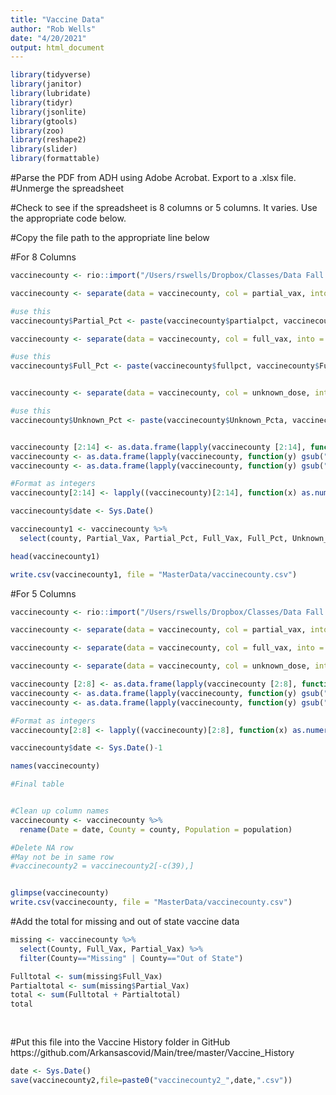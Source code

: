 ```yaml
---
title: "Vaccine Data"
author: "Rob Wells"
date: "4/20/2021"
output: html_document
---
```


```r
library(tidyverse)
library(janitor)
library(lubridate)
library(tidyr)
library(jsonlite)
library(gtools)
library(zoo)  
library(reshape2)
library(slider)
library(formattable)
```

#Parse the PDF from ADH using Adobe Acrobat. Export to a .xlsx file.
#Unmerge the spreadsheet

#Check to see if the spreadsheet is 8 columns or 5 columns. It varies. Use the appropriate code below. 

#Copy the file path to the appropriate line below

#For 8 Columns

```r

vaccinecounty <- rio::import("/Users/rswells/Dropbox/Classes/Data Fall 2020/ArkansasCovid/Vaccine_Brief_ADH_2021_04_19.xlsx", skip=3, col_names = c("county", "partial_vax", "partialpct", "full_vax", "fullpct", "unknown_dose", "unknownpct", "population"))

vaccinecounty <- separate(data = vaccinecounty, col = partial_vax, into = c("Partial_Vax", "Partial_Pct_a"), sep = " ", extra = "merge", fill = "right")

#use this
vaccinecounty$Partial_Pct <- paste(vaccinecounty$partialpct, vaccinecounty$Partial_Pct_a)

vaccinecounty <- separate(data = vaccinecounty, col = full_vax, into = c("Full_Vax", "Full_Pcta"), sep = " ", extra = "merge", fill = "right")

#use this
vaccinecounty$Full_Pct <- paste(vaccinecounty$fullpct, vaccinecounty$Full_Pcta)


vaccinecounty <- separate(data = vaccinecounty, col = unknown_dose, into = c("Unknown_Dose", "Unknown_Pcta"), sep = " ", extra = "merge", fill = "right")

#use this
vaccinecounty$Unknown_Pct <- paste(vaccinecounty$Unknown_Pcta, vaccinecounty$unknownpct)


vaccinecounty [2:14] <- as.data.frame(lapply(vaccinecounty [2:14], function(y) gsub("[N/A]", "", y)))
vaccinecounty <- as.data.frame(lapply(vaccinecounty, function(y) gsub("[,]", "", y)))
vaccinecounty <- as.data.frame(lapply(vaccinecounty, function(y) gsub("[(%)]", "", y)))

#Format as integers
vaccinecounty[2:14] <- lapply((vaccinecounty)[2:14], function(x) as.numeric(as.character(x)))

vaccinecounty$date <- Sys.Date()

vaccinecounty1 <- vaccinecounty %>% 
  select(county, Partial_Vax, Partial_Pct, Full_Vax, Full_Pct, Unknown_Dose, Unknown_Pct, population, date)

head(vaccinecounty1)

write.csv(vaccinecounty1, file = "MasterData/vaccinecounty.csv")
```

#For 5 Columns

```r

vaccinecounty <- rio::import("/Users/rswells/Dropbox/Classes/Data Fall 2020/ArkansasCovid/Vaccine_Brief_ADH_2021_04_19.xlsx", skip=3, col_names = c("county", "partial_vax", "full_vax", "unknown_dose", "population"))

vaccinecounty <- separate(data = vaccinecounty, col = partial_vax, into = c("Partial_Vax", "Partial_Pct"), sep = " ", extra = "merge", fill = "right")

vaccinecounty <- separate(data = vaccinecounty, col = full_vax, into = c("Full_Vax", "Full_Pct"), sep = " ", extra = "merge", fill = "right")

vaccinecounty <- separate(data = vaccinecounty, col = unknown_dose, into = c("Unknown_Dose", "Unknown_Pct"), sep = " ", extra = "merge", fill = "right")

vaccinecounty [2:8] <- as.data.frame(lapply(vaccinecounty [2:8], function(y) gsub("[N/A]", "", y)))
vaccinecounty <- as.data.frame(lapply(vaccinecounty, function(y) gsub("[,]", "", y)))
vaccinecounty <- as.data.frame(lapply(vaccinecounty, function(y) gsub("[(%)]", "", y)))

#Format as integers
vaccinecounty[2:8] <- lapply((vaccinecounty)[2:8], function(x) as.numeric(as.character(x)))

vaccinecounty$date <- Sys.Date()-1


```

```r
names(vaccinecounty)
```


```r
#Final table


#Clean up column names
vaccinecounty <- vaccinecounty %>% 
  rename(Date = date, County = county, Population = population)

#Delete NA row
#May not be in same row
#vaccinecounty2 = vaccinecounty2[-c(39),]


glimpse(vaccinecounty)
write.csv(vaccinecounty, file = "MasterData/vaccinecounty.csv")
```


#Add the total for missing and out of state vaccine data 
```r
missing <- vaccinecounty %>% 
  select(County, Full_Vax, Partial_Vax) %>% 
  filter(County=="Missing" | County=="Out of State") 

Fulltotal <- sum(missing$Full_Vax)
Partialtotal <- sum(missing$Partial_Vax)
total <- sum(Fulltotal + Partialtotal)
total
 
 
```


#Put this file into the Vaccine History folder in GitHub https://github.com/Arkansascovid/Main/tree/master/Vaccine_History 
```r
date <- Sys.Date()
save(vaccinecounty2,file=paste0("vaccinecounty2_",date,".csv"))

```
